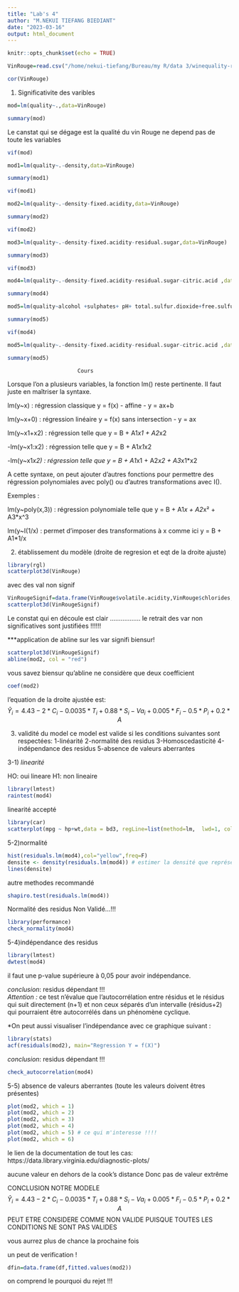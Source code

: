 ```yaml
---
title: "Lab's 4"
author: "M.NEKUI TIEFANG BIEDIANT"
date: "2023-03-16"
output: html_document
---
```


```r
knitr::opts_chunk$set(echo = TRUE)
```





  
```r

VinRouge=read.csv("/home/nekui-tiefang/Bureau/my R/data 3/winequality-red .csv",sep = ";")

```
  
  
  


```r
cor(VinRouge)
```


  
  
  
1) Significativite des varibles  

```r
mod=lm(quality~.,data=VinRouge)

summary(mod)

```
  
  Le canstat qui se dégage est la qualité du vin Rouge ne depend pas de toute les variables
  
```r
vif(mod)
```

  
  
```r
mod1=lm(quality~.-density,data=VinRouge)

summary(mod1)

```
```r
vif(mod1)
```




```r
mod2=lm(quality~.-density-fixed.acidity,data=VinRouge)

summary(mod2)

```
```r
vif(mod2)
```

```r
mod3=lm(quality~.-density-fixed.acidity-residual.sugar,data=VinRouge)

summary(mod3)

```
```r
vif(mod3)
```

```r
mod4=lm(quality~.-density-fixed.acidity-residual.sugar-citric.acid ,data=VinRouge)

summary(mod4)

```
```r
mod5=lm(quality~alcohol +sulphates+ pH+ total.sulfur.dioxide+free.sulfur.dioxide+  chlorides+volatile.acidity,data=VinRouge)

summary(mod5)

```




```r
vif(mod4)
```

```r
mod5=lm(quality~.-density-fixed.acidity-residual.sugar-citric.acid ,data=VinRouge)

summary(mod5)

```

                          Cours
Lorsque l'on a plusieurs variables, la fonction lm() reste pertinente. Il faut juste en maîtriser la syntaxe.

lm(y~x) : régression classique y = f(x)  - affine - y = ax+b

lm(y~x+0) : régression linéaire y = f(x) sans intersection - y = ax

lm(y~x1+x2) : régression telle que y = B + A1*x1 + A2*x2

  -lm(y~x1:x2) : régression telle que y = B + A1*x1*x2 

  -lm(y~x1*x2) : régression telle que y = B + A1*x1 + A2*x2 + A3*x1*x2

A cette syntaxe, on peut ajouter d'autres fonctions pour permettre des régression polynomiales avec poly() ou d'autres transformations avec I().

Exemples :

lm(y~poly(x,3)) : régression polynomiale telle que y = B + A1*x + A2*x² + A3*x^3

lm(y~I(1/x) : permet d'imposer des transformations à x comme ici y = B + A1*1/x 



2) établissement du modèle (droite de regresion et eqt de la droite ajuste)

```r
library(rgl)
scatterplot3d(VinRouge)

```
avec des val non signif




```r
VinRougeSignif=data.frame(VinRouge$volatile.acidity,VinRouge$chlorides,VinRouge$free.sulfur.dioxide,VinRouge$total.sulfur.dioxide,VinRouge$pH,VinRouge$sulphates,VinRouge$alcohol,VinRouge$quality)
scatterplot3d(VinRougeSignif)

```

 Le constat qui en découle est clair ................. le retrait des var non significatives sont justifiées !!!!!!


  
  
  ***application de abline sur les var signifi biensur!
  
```r

scatterplot3d(VinRougeSignif)
abline(mod2, col = "red")

```


 vous savez biensur qu'abline ne considère que deux coefficient 
 
 
```r
coef(mod2)
```
 
 
 l'equation de la droite ajustée est: 
 $$Ŷ_{i}=4.43 -2*C_{i}-0.0035*T_{i}+0.88*S_{i}-Va_{i}+0.005*F_{i}-0.5*P_{i}+0.2*A$$





3) validité du model
ce model est valide si les conditions suivantes sont respectées:
  1-linéarité
  2-normalité des residus
  3-Homoscedasticité 
  4-indépendance des residus
  5-absence de valeurs aberrantes 






 3-1) *linearité*

HO: oui lineare
H1: non lineaire
```r
library(lmtest)
raintest(mod4)
```
 linearité accepté


```r

library(car)
scatterplot(mpg ~ hp+wt,data = bd3, regLine=list(method=lm,  lwd=1, col="red") )
```




 5-2)normalité
  
```r
hist(residuals.lm(mod4),col="yellow",freq=F)
densite <- density(residuals.lm(mod4)) # estimer la densité que représente ces différentes valeurs
lines(densite)
```
  autre methodes recommandé
  
```r
shapiro.test(residuals.lm(mod4))

```
  Normalité des residus  Non Validé...!!!


```r

library(performance)
check_normality(mod4)
```





5-4)indépendance des residus

```r
library(lmtest)
dwtest(mod4)
```
  il faut une p-value supérieure à 0,05 pour avoir indépendance.
  
*conclusion*: residus dépendant  !!!  
*Attention :*  ce test n'évalue que l'autocorrélation entre résidus et le résidus qui suit directement (n+1) et non ceux séparés d'un intervalle (résidus+2) qui pourraient être autocorrélés dans un phénomène cyclique.

 *On peut aussi visualiser l'indépendance avec ce graphique suivant :

```r
library(stats)
acf(residuals(mod2), main="Regression Y = f(X)")
```
*conclusion*: residus dépendant  !!! 
 

```r
check_autocorrelation(mod4) 
```








  
  
  5-5) absence de valeurs aberrantes (toute les valeurs doivent êtres présentes)
   
```r
plot(mod2, which = 1) 
plot(mod2, which = 2) 
plot(mod2, which = 3) 
plot(mod2, which = 4)  
plot(mod2, which = 5) # ce qui m'interesse !!!!
plot(mod2, which = 6) 
```

le lien de la documentation de tout les cas: https://data.library.virginia.edu/diagnostic-plots/

aucune valeur en dehors de la cook's distance 
Donc pas de valeur extrême 



CONCLUSION NOTRE MODELE $$Ŷ_{i}=4.43 -2*C_{i}-0.0035*T_{i}+0.88*S_{i}-Va_{i}+0.005*F_{i}-0.5*P_{i}+0.2*A$$
PEUT ETRE CONSIDERE COMME NON VALIDE PUISQUE TOUTES LES CONDITIONS NE SONT PAS VALIDES



vous aurrez plus de chance la prochaine fois

un peut de verification !
```r
dfin=data.frame(df,fitted.values(mod2))

```
on comprend le pourquoi du rejet !!!


